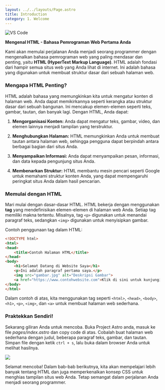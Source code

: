 ```yaml
---
layout: ../../layouts/Page.astro
title: Introduction
category: 1. Welcome
---
```


<img src="https://www.kreatifa.com/wp-content/uploads/2019/06/wp4325531-1.jpg" alt="VS Code" />

**Mengenal HTML - Bahasa Pemrograman Web Pertama Anda**

Kami akan memulai perjalanan Anda menjadi seorang programmer dengan mengenalkan bahasa pemrograman web yang paling mendasar dan penting, yaitu **HTML (HyperText Markup Language)**. HTML adalah fondasi dari hampir semua situs web yang Anda lihat di internet. Ini adalah bahasa yang digunakan untuk membuat struktur dasar dari sebuah halaman web.

### Mengapa HTML Penting?

HTML adalah bahasa yang memungkinkan kita untuk mengatur konten di halaman web. Anda dapat memikirkannya seperti kerangka atau struktur dasar dari sebuah bangunan. Ini mencakup elemen-elemen seperti teks, gambar, tautan, dan banyak lagi. Dengan HTML, Anda dapat:

1. **Mengorganisasi Konten:** Anda dapat mengatur teks, gambar, video, dan elemen lainnya menjadi tampilan yang terstruktur.

2. **Menghubungkan Halaman:** HTML memungkinkan Anda untuk membuat tautan antara halaman web, sehingga pengguna dapat berpindah antara berbagai bagian dari situs Anda.

3. **Menyampaikan Informasi:** Anda dapat menyampaikan pesan, informasi, dan data kepada pengunjung situs Anda.

4. **Membenarkan Struktur:** HTML membantu mesin pencari seperti Google untuk memahami struktur konten Anda, yang dapat mempengaruhi peringkat situs Anda dalam hasil pencarian.

### Memulai dengan HTML

Mari mulai dengan dasar-dasar HTML. HTML bekerja dengan menggunakan **tag** yang mendefinisikan elemen-elemen di halaman web Anda. Setiap tag memiliki makna tertentu. Misalnya, tag `<p>` digunakan untuk menandai paragraf teks, sedangkan `<img>` digunakan untuk menyisipkan gambar.

Contoh penggunaan tag dalam HTML:

```html
<!DOCTYPE html>
<html>
<head>
    <title>Contoh Halaman HTML</title>
</head>
<body>
    <h1>Selamat Datang di Website Saya</h1>
    <p>Ini adalah paragraf pertama saya.</p>
    <img src="gambar.jpg" alt="Deskripsi Gambar">
    <a href="https://www.contohwebsite.com">Klik di sini untuk kunjungi situs lain.</a>
</body>
</html>
```

Dalam contoh di atas, kita menggunakan tag seperti `<html>`, `<head>`, `<body>`, `<h1>`, `<p>`, `<img>`, dan `<a>` untuk membuat halaman web sederhana.

### Praktekkan Sendiri!

Sekarang giliran Anda untuk mencoba. Buka Project Astro anda, masuk ke file *pages/index.astro* dan copy code di atas. Cobalah buat halaman web sederhana dengan judul, beberapa paragraf teks, gambar, dan tautan. Simpan file dengan ketik `ctrl + s`, lalu buka dalam browser Anda untuk melihat hasilnya.

<img src="/images/first-project.png" />

Selamat mencoba! Dalam bab-bab berikutnya, kita akan mempelajari lebih banyak tentang HTML dan juga memperkenalkan konsep CSS untuk menghias tampilan situs web Anda. Tetap semangat dalam perjalanan Anda menjadi seorang programmer.

<div class="flex gap-3 w-full ">
<Prev title="Astro Framework" href="/1-hari-jadi-programmer/astro-framework" />
<Next title="Tailwind CSS" href="/1-hari-jadi-programmer/tailwind-css" />
</div>